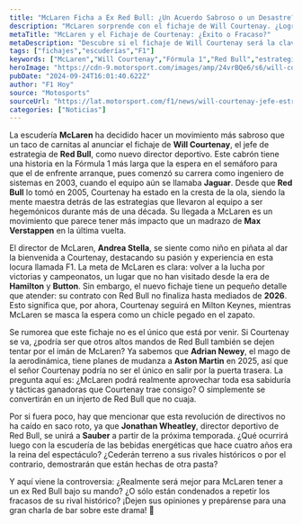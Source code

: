 ```yaml
---
title: "McLaren Ficha a Ex Red Bull: ¿Un Acuerdo Sabroso o un Desastre?"
description: "McLaren sorprende con el fichaje de Will Courtenay. ¿Lograrán revivir sus días de gloria o caerán en el mismo tropezón de Red Bull?"
metaTitle: "McLaren y el Fichaje de Courtenay: ¿Éxito o Fracaso?"
metaDescription: "Descubre si el fichaje de Will Courtenay será la clave para que McLaren regrese a lo más alto o si solo será un sueño roto."
tags: ["fichajes","escuderías","F1"]
keywords: ["McLaren","Will Courtenay","Fórmula 1","Red Bull","estrategia"]
heroImage: "https://cdn-9.motorsport.com/images/amp/24vrBQe6/s6/will-courtenay-head-of-strateg.jpg"
pubDate: "2024-09-24T16:01:40.622Z"
author: "F1 Hoy"
source: "Motosports"
sourceUrl: "https://lat.motorsport.com/f1/news/will-courtenay-jefe-estrategia-deja-red-bull-mclaren/10657704/?utm_source=RSS&utm_medium=referral&utm_campaign=RSS-F1&utm_term=News&utm_content=lat"
categories: ["Noticias"]
---
```

La escudería **McLaren** ha decidido hacer un movimiento más sabroso que un taco de carnitas al anunciar el fichaje de **Will Courtenay**, el jefe de estrategia de **Red Bull**, como nuevo director deportivo. Este cabrón tiene una historia en la Fórmula 1 más larga que la espera en el semáforo para que el de enfrente arranque, pues comenzó su carrera como ingeniero de sistemas en 2003, cuando el equipo aún se llamaba **Jaguar**. Desde que **Red Bull** lo tomó en 2005, Courtenay ha estado en la cresta de la ola, siendo la mente maestra detrás de las estrategias que llevaron al equipo a ser hegemónicos durante más de una década. Su llegada a McLaren es un movimiento que parece tener más impacto que un madrazo de **Max Verstappen** en la última vuelta.

El director de McLaren, **Andrea Stella**, se siente como niño en piñata al dar la bienvenida a Courtenay, destacando su pasión y experiencia en esta locura llamada F1. La meta de McLaren es clara: volver a la lucha por victorias y campeonatos, un lugar que no han visitado desde la era de **Hamilton** y **Button**. Sin embargo, el nuevo fichaje tiene un pequeño detalle que atender: su contrato con Red Bull no finaliza hasta mediados de **2026**. Esto significa que, por ahora, Courtenay seguirá en Milton Keynes, mientras McLaren se masca la espera como un chicle pegado en el zapato.

Se rumorea que este fichaje no es el único que está por venir. Si Courtenay se va, ¿podría ser que otros altos mandos de Red Bull también se dejen tentar por el imán de McLaren? Ya sabemos que **Adrian Newey**, el mago de la aerodinámica, tiene planes de mudanza a **Aston Martin** en 2025, así que el señor Courtenay podría no ser el único en salir por la puerta trasera. La pregunta aquí es: ¿McLaren podrá realmente aprovechar toda esa sabiduría y tácticas ganadoras que Courtenay trae consigo? O simplemente se convertirán en un injerto de Red Bull que no cuaja.

Por si fuera poco, hay que mencionar que esta revolución de directivos no ha caído en saco roto, ya que **Jonathan Wheatley**, director deportivo de Red Bull, se unirá a **Sauber** a partir de la próxima temporada. ¿Qué ocurrirá luego con la escudería de las bebidas energéticas que hace cuatro años era la reina del espectáculo? ¿Cederán terreno a sus rivales históricos o por el contrario, demostrarán que están hechas de otra pasta?

Y aquí viene la controversia: ¿Realmente será mejor para McLaren tener a un ex Red Bull bajo su mando? ¿O sólo están condenados a repetir los fracasos de su rival histórico? ¡Dejen sus opiniones y prepárense para una gran charla de bar sobre este drama! 🍻


